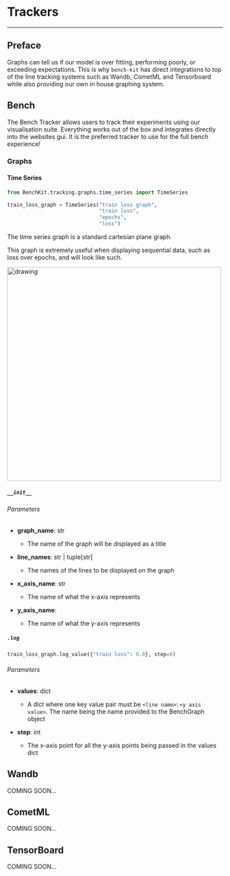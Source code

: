 # Trackers
---
## Preface

Graphs can tell us if our model is over fitting, performing poorly, or exceeding expectations. This is why `bench-kit`
has direct integrations to top of the line tracking systems such as Wandb, CometML and Tensorboard while also
providing our own in house graphing system.

## Bench

The Bench Tracker allows users to track their experiments using our visualisation suite. Everything works out of the box
and integrates directly into the websites gui. It is the preferred tracker to use for the full bench experience!

### Graphs

#### Time Series

```python filename="TrainScript.py" copy
from BenchKit.tracking.graphs.time_series import TimeSeries

train_loss_graph = TimeSeries("train loss graph",
                              "train loss",
                              "epochs",
                              "loss")
```

The time series graph is a standard cartesian plane graph.

This graph is extremely useful when displaying sequential data, such as loss over epochs, and will look like such.

<img src="https://sofadocsbucket.s3.us-west-2.amazonaws.com/assets/bench-kit/API/Trackers/loss_graph.png" alt="drawing" width="500"/>

##### `__init__`

###### Parameters

- **graph_name**: str
    + The name of the graph will be displayed as a title

- **line_names**: str | tuple[str]
    + The names of the lines to be displayed on the graph

- **x_axis_name**: str
    + The name of what the x-axis represents

- **y_axis_name**:
    + The name of what the y-axis represents

##### `.log`

```python filename="TrainScript.py" copy
train_loss_graph.log_value({"train loss": 0.0}, step=0)
```

###### Parameters
- **values**: dict
    + A dict where one key value pair must be `<line name>`: `<y axis value>`. The name being the name provided to the BenchGraph object

- **step**: int
    + The x-axis point for all the y-axis points being passed in the values dict

## Wandb
COMING SOON...

## CometML
COMING SOON...

## TensorBoard
COMING SOON...
